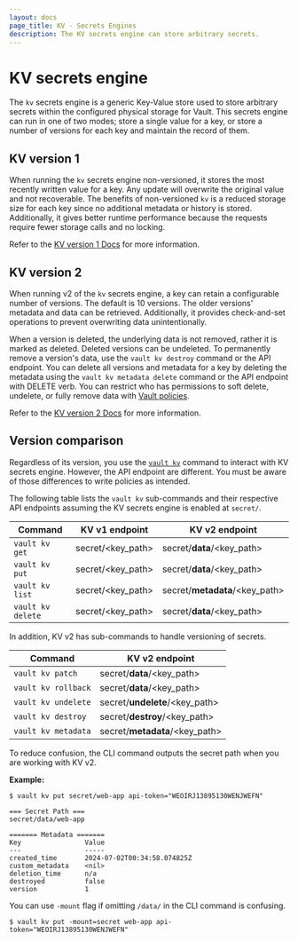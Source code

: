 ```yaml
---
layout: docs
page_title: KV - Secrets Engines
description: The KV secrets engine can store arbitrary secrets.
---
```


# KV secrets engine

The `kv` secrets engine is a generic Key-Value store used to store arbitrary
secrets within the configured physical storage for Vault. This secrets engine
can run in one of two modes; store a single value for a key, or store a number
of versions for each key and maintain the record of them.

## KV version 1

When running the `kv` secrets engine non-versioned, it stores the most recently
written value for a key. Any update will overwrite the original value and not
recoverable. The benefits of non-versioned `kv` is a reduced storage size for
each key since no additional metadata or history is stored. Additionally, it
gives better runtime performance because the requests require fewer storage
calls and no locking.

Refer to the [KV version 1 Docs](/vault/docs/secrets/kv/kv-v1) for more
information.

## KV version 2

When running v2 of the `kv` secrets engine, a key can retain a configurable
number of versions. The default is 10 versions. The older versions' metadata and
data can be retrieved. Additionally, it provides check-and-set operations to
prevent overwriting data unintentionally.

When a version is deleted, the underlying data is not removed, rather it is
marked as deleted. Deleted versions can be undeleted. To permanently remove a
version's data, use the `vault kv destroy` command or the API endpoint. You can
delete all versions and metadata for a key by deleting the metadata using the
`vault kv metadata delete` command or the API endpoint with DELETE verb. You can
restrict who has permissions to soft delete, undelete, or fully remove data with
[Vault policies](/vault/docs/concepts/policies).

Refer to the [KV version 2 Docs](/vault/docs/secrets/kv/kv-v2) for more
information.


## Version comparison

Regardless of its version, you use the [`vault kv`](/vault/docs/commands/kv)
command to interact with KV secrets engine. However, the API endpoint are
different. You must be aware of those differences to write policies as intended.

The following table lists the `vault kv` sub-commands and their respective API
endpoints assuming the KV secrets engine is enabled at `secret/`.


| Command           | KV v1 endpoint    | KV v2 endpoint                 |
| ----------------- | ----------------- | ------------------------------ |
| `vault kv get`    | secret/<key_path> | secret/**data**/<key_path>     |
| `vault kv put`    | secret/<key_path> | secret/**data**/<key_path>     |
| `vault kv list`   | secret/<key_path> | secret/**metadata**/<key_path> |
| `vault kv delete` | secret/<key_path> | secret/**data**/<key_path>     |

In addition, KV v2 has sub-commands to handle versioning of secrets.

| Command             | KV v2 endpoint                 |
| ------------------- | ------------------------------ |
| `vault kv patch`    | secret/**data**/<key_path>     |
| `vault kv rollback` | secret/**data**/<key_path>     |
| `vault kv undelete` | secret/**undelete**/<key_path> |
| `vault kv destroy`  | secret/**destroy**/<key_path>  |
| `vault kv metadata` | secret/**metadata**/<key_path> |


To reduce confusion, the CLI command outputs the secret path when you are
working with KV v2.

**Example:**

<CodeBlockConfig hideClipboard highlight="4">

```shell-session 
$ vault kv put secret/web-app api-token="WEOIRJ13895130WENJWEFN"

=== Secret Path ===
secret/data/web-app

======= Metadata =======
Key                Value
---                -----
created_time       2024-07-02T00:34:58.074825Z
custom_metadata    <nil>
deletion_time      n/a
destroyed          false
version            1
```

</CodeBlockConfig>

You can use `-mount` flag if omitting `/data/` in the CLI command is confusing.

```shell-session
$ vault kv put -mount=secret web-app api-token="WEOIRJ13895130WENJWEFN"
```
